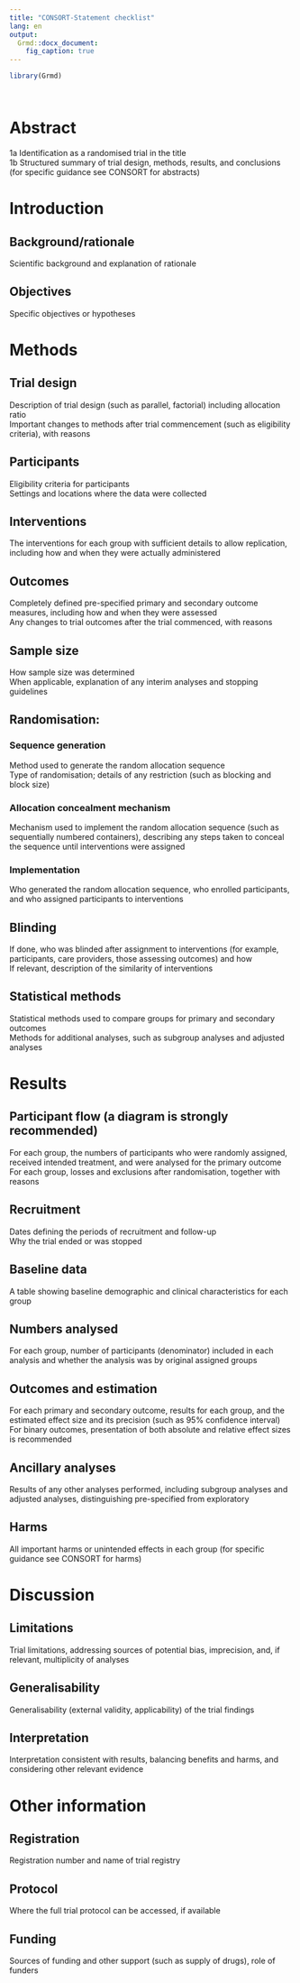 ```yaml
---
title: "CONSORT-Statement checklist"
lang: en
output:
  Grmd::docx_document:
    fig_caption: true
---
```


```r
library(Grmd)
```

```r

```

```r

```

# Abstract
1a  Identification as a randomised trial in the title  
1b	Structured summary of trial design, methods, results, and conclusions (for specific guidance see CONSORT for abstracts)  

# Introduction

## Background/rationale
Scientific background and explanation of rationale

## Objectives	
Specific objectives or hypotheses

# Methods

## Trial design
Description of trial design (such as parallel, factorial) including allocation ratio  
Important changes to methods after trial commencement (such as eligibility criteria), with reasons  

## Participants	
Eligibility criteria for participants  
Settings and locations where the data were collected  

## Interventions
The interventions for each group with sufficient details to allow replication, including how and when they were actually administered

## Outcomes
Completely defined pre-specified primary and secondary outcome measures, including how and when they were assessed  
Any changes to trial outcomes after the trial commenced, with reasons  

## Sample size
How sample size was determined  
When applicable, explanation of any interim analyses and stopping guidelines

## Randomisation:		

### Sequence generation
Method used to generate the random allocation sequence  
Type of randomisation; details of any restriction (such as blocking and block size)  

### Allocation concealment mechanism
Mechanism used to implement the random allocation sequence (such as sequentially numbered containers), describing any steps taken to conceal the sequence until interventions were assigned

### Implementation
Who generated the random allocation sequence, who enrolled participants, and who assigned participants to interventions

## Blinding	
If done, who was blinded after assignment to interventions (for example, participants, care providers, those assessing outcomes) and how  
If relevant, description of the similarity of interventions

## Statistical methods
Statistical methods used to compare groups for primary and secondary outcomes  
Methods for additional analyses, such as subgroup analyses and adjusted analyses  

# Results

## Participant flow (a diagram is strongly recommended)
For each group, the numbers of participants who were randomly assigned, received intended treatment, and were analysed for the primary outcome  
For each group, losses and exclusions after randomisation, together with reasons  

## Recruitment
Dates defining the periods of recruitment and follow-up  
Why the trial ended or was stopped

## Baseline data
A table showing baseline demographic and clinical characteristics for each group

## Numbers analysed
For each group, number of participants (denominator) included in each analysis and whether the analysis was by original assigned groups

## Outcomes and estimation
For each primary and secondary outcome, results for each group, and the estimated effect size and its precision (such as 95% confidence interval)  
For binary outcomes, presentation of both absolute and relative effect sizes is recommended

## Ancillary analyses
Results of any other analyses performed, including subgroup analyses and adjusted analyses, distinguishing pre-specified from exploratory

## Harms
All important harms or unintended effects in each group (for specific guidance see CONSORT for harms)

# Discussion
## Limitations
Trial limitations, addressing sources of potential bias, imprecision, and, if relevant, multiplicity of analyses

## Generalisability
Generalisability (external validity, applicability) of the trial findings

## Interpretation
Interpretation consistent with results, balancing benefits and harms, and considering other relevant evidence

# Other information

## Registration
Registration number and name of trial registry

## Protocol
Where the full trial protocol can be accessed, if available

## Funding
Sources of funding and other support (such as supply of drugs), role of funders

